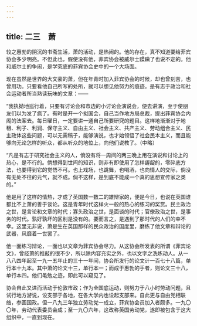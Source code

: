 ```yaml
---
---
---
```

title: 二三　萧
---



较之惠勃的阴沉的书斋生活，萧的活动，是热闹的。他的存在，真不知道要给菲宾协会多少明亮。不但此也，假使没有他，菲宾协会被威尔士蹂躏了也说不定的。他和威尔士的争闹，是学究底的菲宾协会史中的一个大场面。

现在虽然是世界的大文豪的萧，但在年青时加入菲宾协会的时候，却也曾刻苦，也曾用功。只要看他自己所写的处所，就可以想见他努力的痕迹。是有志于政治和社会运动者所当熟读玩味的文章：——

“我执拗地巡行着，只要有讨论会和市边的小讨论会演说会，便去讲演，至于使朋友们以为发了疯了。有时是开一个拟国会，自己当作地方局总裁，提出菲宾协会内阁的法案去。每日曜日，一定要讲一通自己所要研究的题目。这样地渐渐对于地租、利子、利润、保守主义、自由主义、社会主义、共产主义、劳动组合主义、民主政体这些问题，可以无需稿子，能够演说，也才始领悟了社会民本主义，而且能够向无论怎样的听众，都从听众的地位上，向他们说教了。（中略）

“凡是有志于研究社会主义的人，倘没有将一周间的两三晚上用在演说和讨论上的热心，是不行的。倘想得到世间的知识，则非有即使用了怎样龌龊的，零碎底方法，也要得到它的觉悟不可。也上戏场，也跳舞，也喝酒，也向情人的交际，倘没有无处不往的元气，就不成。倘不这样，是到底不能成一个真的思想宣传家之类的。”

他是用了这样的情热，才成了英国数一数二的雄辩家的，便是今日，也说在英国谁都比不上萧的善于谈论。这是青年时代这样火一般的热心的练习的奖赏。民主政治之世，是言论和文章的时代；寡头政治之世，是面谈的时代；官僚政治之世，是事务的时代。孰好孰坏的区别是没有的。要而言之，是遇到了那时代的人们的幸不幸。这里无非说，萧是生在英国那样的民众政治的国度里，磨练了他文章和辩论的武器，风靡着一世罢了。

他一面练习辩论，一面也以文章为菲宾协会尽力。从这协会所发表的所谓《菲宾论文》，曾经萧的推敲的很不少，所以除内容充实之外，也以文字之洗炼动人。从一八八四年起至一九一五年止的三十一年间，协会所发行的论文计一百七十八篇，单行本十九本。其中萧的论文十三，单行本一；而成于惠勃的手者，则论文三十八，单行本四。他们黾勉之迹，即此可以窥见了。

协会自此又进而活动于伦敦市政；作为全国底运动，则努力于八小时劳动问题，且试行地方游说，设支部于各地，在各大学内也设起支部来。自此更与自由党相联络，参画国政。但一八九三年独立劳动党一成立，菲宾协会员加入者颇多。一九〇〇年，劳动代表委员会成；至一九〇六年，这改称英国劳动党，遂即被包含于这大组织中，一直到现在。